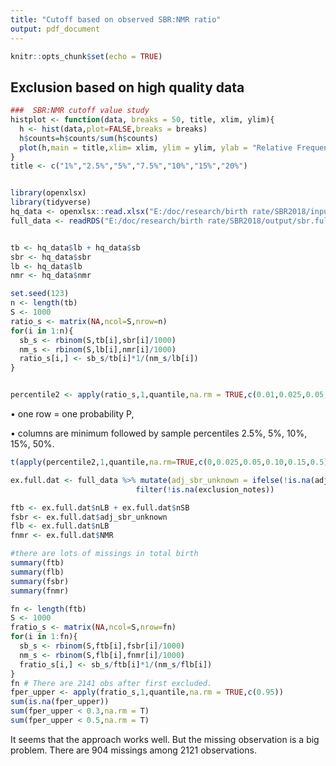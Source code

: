 ```yaml
---
title: "Cutoff based on observed SBR:NMR ratio"
output: pdf_document
---
```


```r
knitr::opts_chunk$set(echo = TRUE)
```

## Exclusion based on high quality data

```r
###  SBR:NMR cutoff value study
histplot <- function(data, breaks = 50, title, xlim, ylim){
  h <- hist(data,plot=FALSE,breaks = breaks)
  h$counts=h$counts/sum(h$counts)
  plot(h,main = title,xlim= xlim, ylim = ylim, ylab = "Relative Frequency",xlab = "SBR:NMR")
}
title <- c("1%","2.5%","5%","7.5%","10%","15%","20%")


library(openxlsx)
library(tidyverse)
hq_data <- openxlsx::read.xlsx("E:/doc/research/birth rate/SBR2018/input/High Quality LMIC data_SBR_NMR.xlsx")
full_data <- readRDS("E:/doc/research/birth rate/SBR2018/output/sbr.full.rds")


tb <- hq_data$lb + hq_data$sb
sbr <- hq_data$sbr
lb <- hq_data$lb
nmr <- hq_data$nmr

set.seed(123)
n <- length(tb)
S <- 1000
ratio_s <- matrix(NA,ncol=S,nrow=n)
for(i in 1:n){
  sb_s <- rbinom(S,tb[i],sbr[i]/1000)
  nm_s <- rbinom(S,lb[i],nmr[i]/1000)
  ratio_s[i,] <- sb_s/tb[i]*1/(nm_s/lb[i])
}


percentile2 <- apply(ratio_s,1,quantile,na.rm = TRUE,c(0.01,0.025,0.05,0.075,0.1,0.15,0.2))


```

• one row = one probability P,

• columns are minimum followed by sample percentiles 2.5%, 5%, 10%, 15%, 50%.
```r
t(apply(percentile2,1,quantile,na.rm=TRUE,c(0,0.025,0.05,0.10,0.15,0.5)))

ex.full.dat <- full_data %>% mutate(adj_sbr_unknown = ifelse(!is.na(adj_sbr_unknown),adj_sbr_unknown,SBR)) %>% 
                            filter(!is.na(exclusion_notes))

ftb <- ex.full.dat$nLB + ex.full.dat$nSB
fsbr <- ex.full.dat$adj_sbr_unknown
flb <- ex.full.dat$nLB
fnmr <- ex.full.dat$NMR

#there are lots of missings in total birth
summary(ftb)
summary(flb)
summary(fsbr)
summary(fnmr)

fn <- length(ftb)
S <- 1000
fratio_s <- matrix(NA,ncol=S,nrow=fn)
for(i in 1:fn){
  sb_s <- rbinom(S,ftb[i],fsbr[i]/1000)
  nm_s <- rbinom(S,flb[i],fnmr[i]/1000)
  fratio_s[i,] <- sb_s/ftb[i]*1/(nm_s/flb[i])
}
fn # There are 2141 obs after first excluded.
fper_upper <- apply(fratio_s,1,quantile,na.rm = TRUE,c(0.95))
sum(is.na(fper_upper))
sum(fper_upper < 0.3,na.rm = T)
sum(fper_upper < 0.5,na.rm = T)
```
It seems that the approach works well. But the missing observation is a big problem. There are 904 missings among 2121 observations.